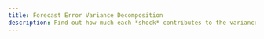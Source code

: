 ```yaml
---
title: Forecast Error Variance Decomposition
description: Find out how much each *shock* contributes to the variance.
---
```

